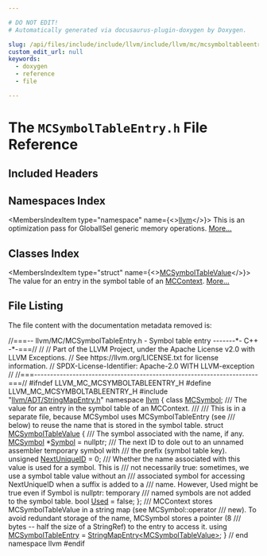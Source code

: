 ```yaml
---

# DO NOT EDIT!
# Automatically generated via docusaurus-plugin-doxygen by Doxygen.

slug: /api/files/include/include/llvm/include/llvm/mc/mcsymboltableentry-h
custom_edit_url: null
keywords:
  - doxygen
  - reference
  - file

---
```





# The `MCSymbolTableEntry.h` File Reference

<DoxygenPage pluginConfig={pluginConfig}>



## Included Headers

<IncludesList>
<IncludesListItem
  filePath="llvm/ADT/StringMapEntry.h"
  permalink="/docs/api/files/include/include/llvm/include/llvm/adt/stringmapentry-h"
  isLocal="true" />
</IncludesList>

## Namespaces Index

<MembersIndex>

<MembersIndexItem
  type="namespace"
  name={<><a href="/docs/api/namespaces/llvm">llvm</a></>}>
This is an optimization pass for GlobalISel generic memory operations. <a href="/docs/api/namespaces/llvm/#details">More...</a>
</MembersIndexItem>

</MembersIndex>

## Classes Index

<MembersIndex>

<MembersIndexItem
  type="struct"
  name={<><a href="/docs/api/structs/llvm/mcsymboltablevalue">MCSymbolTableValue</a></>}>
The value for an entry in the symbol table of an <a href="/docs/api/classes/llvm/mccontext">MCContext</a>. <a href="/docs/api/structs/llvm/mcsymboltablevalue/#details">More...</a>
</MembersIndexItem>

</MembersIndex>


## File Listing

The file content with the documentation metadata removed is:

<ProgramListing>

<Link id="l00001" /><CodeLine lineNumber="1"><Highlight kind="comment">//===-- llvm/MC/MCSymbolTableEntry.h - Symbol table entry -------&#42;- C++ -&#42;-===//</Highlight><Highlight kind="normal"></Highlight></CodeLine>
<Link id="l00002" /><CodeLine lineNumber="2"><Highlight kind="normal"></Highlight><Highlight kind="comment">//</Highlight><Highlight kind="normal"></Highlight></CodeLine>
<Link id="l00003" /><CodeLine lineNumber="3"><Highlight kind="normal"></Highlight><Highlight kind="comment">// Part of the LLVM Project, under the Apache License v2.0 with LLVM Exceptions.</Highlight><Highlight kind="normal"></Highlight></CodeLine>
<Link id="l00004" /><CodeLine lineNumber="4"><Highlight kind="normal"></Highlight><Highlight kind="comment">// See https://llvm.org/LICENSE.txt for license information.</Highlight><Highlight kind="normal"></Highlight></CodeLine>
<Link id="l00005" /><CodeLine lineNumber="5"><Highlight kind="normal"></Highlight><Highlight kind="comment">// SPDX-License-Identifier: Apache-2.0 WITH LLVM-exception</Highlight><Highlight kind="normal"></Highlight></CodeLine>
<Link id="l00006" /><CodeLine lineNumber="6"><Highlight kind="normal"></Highlight><Highlight kind="comment">//</Highlight><Highlight kind="normal"></Highlight></CodeLine>
<Link id="l00007" /><CodeLine lineNumber="7"><Highlight kind="normal"></Highlight><Highlight kind="comment">//===----------------------------------------------------------------------===//</Highlight><Highlight kind="normal"></Highlight></CodeLine>
<Link id="l00008" /><CodeLine lineNumber="8"><Highlight kind="normal"></Highlight></CodeLine>
<Link id="l00009" /><CodeLine lineNumber="9"><Highlight kind="normal"></Highlight><Highlight kind="preprocessor">#ifndef LLVM&#95;MC&#95;MCSYMBOLTABLEENTRY&#95;H</Highlight><Highlight kind="normal"></Highlight></CodeLine>
<Link id="l00010" /><CodeLine lineNumber="10"><Highlight kind="normal"></Highlight><Highlight kind="preprocessor">#define LLVM&#95;MC&#95;MCSYMBOLTABLEENTRY&#95;H</Highlight><Highlight kind="normal"></Highlight></CodeLine>
<Link id="l00011" /><CodeLine lineNumber="11"><Highlight kind="normal"></Highlight></CodeLine>
<Link id="l00012" /><CodeLine lineNumber="12"><Highlight kind="normal"></Highlight><Highlight kind="preprocessor">#include &quot;<a href="/docs/api/files/include/include/llvm/include/llvm/adt/stringmapentry-h">llvm/ADT/StringMapEntry.h</a>&quot;</Highlight><Highlight kind="normal"></Highlight></CodeLine>
<Link id="l00013" /><CodeLine lineNumber="13"><Highlight kind="normal"></Highlight></CodeLine>
<Link id="l00014" /><CodeLine lineNumber="14"><Highlight kind="normal"></Highlight><Highlight kind="keyword">namespace </Highlight><Highlight kind="normal"><a href="/docs/api/namespaces/llvm">llvm</a> &#123;</Highlight></CodeLine>
<Link id="l00015" /><CodeLine lineNumber="15"><Highlight kind="normal"></Highlight></CodeLine>
<Link id="l00016" /><CodeLine lineNumber="16"><Highlight kind="normal"></Highlight><Highlight kind="keyword">class </Highlight><Highlight kind="normal"><a href="/docs/api/classes/llvm/mcsymbol">MCSymbol</a>;</Highlight></CodeLine>
<Link id="l00017" /><CodeLine lineNumber="17"><Highlight kind="normal"></Highlight><Highlight kind="comment"></Highlight></CodeLine>
<Link id="l00018" /><CodeLine lineNumber="18"><Highlight kind="comment">/// The value for an entry in the symbol table of an MCContext.</Highlight></CodeLine>
<Link id="l00019" /><CodeLine lineNumber="19"><Highlight kind="comment">///</Highlight></CodeLine>
<Link id="l00020" /><CodeLine lineNumber="20"><Highlight kind="comment">/// This is in a separate file, because MCSymbol uses MCSymbolTableEntry (see</Highlight></CodeLine>
<Link id="l00021" /><CodeLine lineNumber="21"><Highlight kind="comment">/// below) to reuse the name that is stored in the symbol table.</Highlight><Highlight kind="normal"></Highlight></CodeLine>
<Link id="l00022" /><CodeLine lineNumber="22" lineLink="/docs/api/structs/llvm/mcsymboltablevalue"><Highlight kind="normal"></Highlight><Highlight kind="keyword">struct </Highlight><Highlight kind="normal"><a href="/docs/api/structs/llvm/mcsymboltablevalue">MCSymbolTableValue</a> &#123;</Highlight><Highlight kind="comment"></Highlight></CodeLine>
<Link id="l00023" /><CodeLine lineNumber="23"><Highlight kind="comment">  /// The symbol associated with the name, if any.</Highlight><Highlight kind="normal"></Highlight></CodeLine>
<Link id="l00024" /><CodeLine lineNumber="24" lineLink="/docs/api/structs/llvm/mcsymboltablevalue/#af6ae1daee49ef18a9b2281ad2af994b2"><Highlight kind="normal">  <a href="/docs/api/classes/llvm/mcsymbol">MCSymbol</a> &#42;<a href="/docs/api/structs/llvm/mcsymboltablevalue/#af6ae1daee49ef18a9b2281ad2af994b2">Symbol</a> = </Highlight><Highlight kind="keyword">nullptr</Highlight><Highlight kind="normal">;</Highlight></CodeLine>
<Link id="l00025" /><CodeLine lineNumber="25"><Highlight kind="normal"></Highlight><Highlight kind="comment"></Highlight></CodeLine>
<Link id="l00026" /><CodeLine lineNumber="26"><Highlight kind="comment">  /// The next ID to dole out to an unnamed assembler temporary symbol with</Highlight></CodeLine>
<Link id="l00027" /><CodeLine lineNumber="27"><Highlight kind="comment">  /// the prefix (symbol table key).</Highlight><Highlight kind="normal"></Highlight></CodeLine>
<Link id="l00028" /><CodeLine lineNumber="28" lineLink="/docs/api/structs/llvm/mcsymboltablevalue/#a780367c73b768f312b9b440ab811a386"><Highlight kind="normal">  </Highlight><Highlight kind="keywordtype">unsigned</Highlight><Highlight kind="normal"> <a href="/docs/api/structs/llvm/mcsymboltablevalue/#a780367c73b768f312b9b440ab811a386">NextUniqueID</a> = 0;</Highlight></CodeLine>
<Link id="l00029" /><CodeLine lineNumber="29"><Highlight kind="normal"></Highlight><Highlight kind="comment"></Highlight></CodeLine>
<Link id="l00030" /><CodeLine lineNumber="30"><Highlight kind="comment">  /// Whether the name associated with this value is used for a symbol. This is</Highlight></CodeLine>
<Link id="l00031" /><CodeLine lineNumber="31"><Highlight kind="comment">  /// not necessarily true: sometimes, we use a symbol table value without an</Highlight></CodeLine>
<Link id="l00032" /><CodeLine lineNumber="32"><Highlight kind="comment">  /// associated symbol for accessing NextUniqueID when a suffix is added to a</Highlight></CodeLine>
<Link id="l00033" /><CodeLine lineNumber="33"><Highlight kind="comment">  /// name. However, Used might be true even if Symbol is nullptr: temporary</Highlight></CodeLine>
<Link id="l00034" /><CodeLine lineNumber="34"><Highlight kind="comment">  /// named symbols are not added to the symbol table.</Highlight><Highlight kind="normal"></Highlight></CodeLine>
<Link id="l00035" /><CodeLine lineNumber="35" lineLink="/docs/api/structs/llvm/mcsymboltablevalue/#a1e0f51ccf7e77ed2bedb5f5e8e68855c"><Highlight kind="normal">  </Highlight><Highlight kind="keywordtype">bool</Highlight><Highlight kind="normal"> <a href="/docs/api/structs/llvm/mcsymboltablevalue/#a1e0f51ccf7e77ed2bedb5f5e8e68855c">Used</a> = </Highlight><Highlight kind="keyword">false</Highlight><Highlight kind="normal">;</Highlight></CodeLine>
<Link id="l00036" /><CodeLine lineNumber="36"><Highlight kind="normal">&#125;;</Highlight></CodeLine>
<Link id="l00037" /><CodeLine lineNumber="37"><Highlight kind="normal"></Highlight><Highlight kind="comment"></Highlight></CodeLine>
<Link id="l00038" /><CodeLine lineNumber="38"><Highlight kind="comment">/// MCContext stores MCSymbolTableValue in a string map (see MCSymbol::operator</Highlight></CodeLine>
<Link id="l00039" /><CodeLine lineNumber="39"><Highlight kind="comment">/// new). To avoid redundant storage of the name, MCSymbol stores a pointer (8</Highlight></CodeLine>
<Link id="l00040" /><CodeLine lineNumber="40"><Highlight kind="comment">/// bytes -- half the size of a StringRef) to the entry to access it.</Highlight><Highlight kind="normal"></Highlight></CodeLine>
<Link id="l00041" /><CodeLine lineNumber="41" lineLink="/docs/api/namespaces/llvm/#a9f4cf9e4567dcf87070176a271b63e38"><Highlight kind="normal"></Highlight><Highlight kind="keyword">using </Highlight><Highlight kind="normal"><a href="/docs/api/namespaces/llvm/#a9f4cf9e4567dcf87070176a271b63e38">MCSymbolTableEntry</a> = <a href="/docs/api/classes/llvm/stringmapentry">StringMapEntry&lt;MCSymbolTableValue&gt;</a>;</Highlight></CodeLine>
<Link id="l00042" /><CodeLine lineNumber="42"><Highlight kind="normal"></Highlight></CodeLine>
<Link id="l00043" /><CodeLine lineNumber="43"><Highlight kind="normal">&#125; </Highlight><Highlight kind="comment">// end namespace llvm</Highlight><Highlight kind="normal"></Highlight></CodeLine>
<Link id="l00044" /><CodeLine lineNumber="44"><Highlight kind="normal"></Highlight></CodeLine>
<Link id="l00045" /><CodeLine lineNumber="45"><Highlight kind="normal"></Highlight><Highlight kind="preprocessor">#endif</Highlight></CodeLine>

</ProgramListing>


</DoxygenPage>

